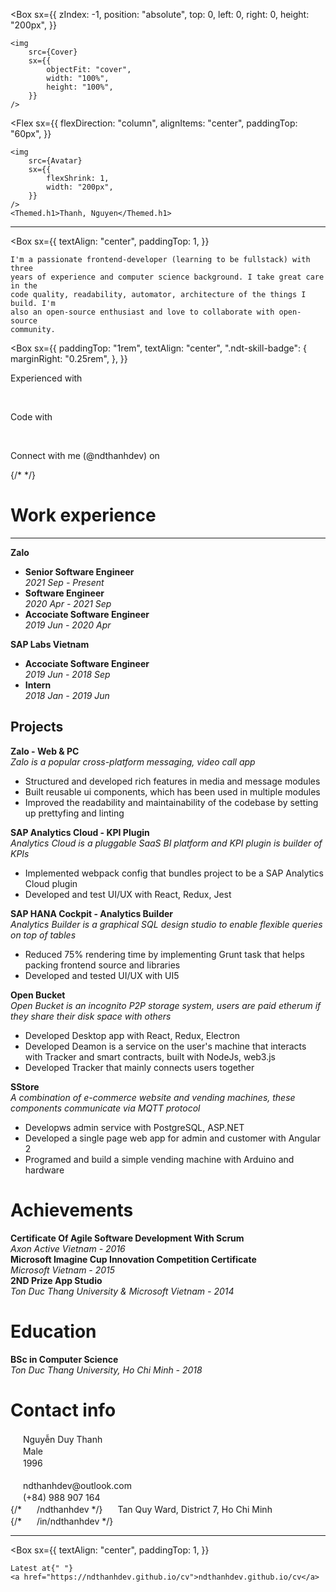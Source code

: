 

<Box
	sx={{
		zIndex: -1,
		position: "absolute",
		top: 0,
		left: 0,
		right: 0,
		height: "200px",
	}}
>
	<img
		src={Cover}
		sx={{
			objectFit: "cover",
			width: "100%",
			height: "100%",
		}}
	/>
</Box>

<Flex
	sx={{
		flexDirection: "column",
		alignItems: "center",
		paddingTop: "60px",
	}}
>
	<img
		src={Avatar}
		sx={{
			flexShrink: 1,
			width: "200px",
		}}
	/>
	<Themed.h1>Thanh, Nguyen</Themed.h1>
</Flex>

<HR />

<Box
	sx={{
		textAlign: "center",
		paddingTop: 1,
	}}
>
	I'm a passionate frontend-developer (learning to be fullstack) with three
	years of experience and computer science background. I take great care in the
	code quality, readability, automator, architecture of the things I build. I'm
	also an open-source enthusiast and love to collaborate with open-source
	community.
</Box>

<Box
  sx={{
    paddingTop: "1rem",
    textAlign: "center",
    ".ndt-skill-badge": {
      marginRight: "0.25rem",
    },
  }}
>

Experienced with

<SkillBadge skill="typescript" />
<SkillBadge skill="javascript" />

<SkillBadge skill="react" />
<SkillBadge skill="redux" logoColor="#764ABC" />

<br />

Code with

<SkillBadge skill="node.js" skillLogo="nodedotjs" />
<SkillBadge skill="go" />
<SkillBadge skill="elixir" logoColor="#4B275F" />

<SkillBadge skill="sass" />
<SkillBadge skill="css" skillLogo="css3" logoColor="#1572B6" />

<SkillBadge skill="electron" />
<SkillBadge skill="express" logoColor="#000000" />

<SkillBadge skill="graphql" logoColor="#E10098" />

<SkillBadge skill="mongodb" />
<SkillBadge skill="postgres" skillLogo="postgresql" />

<SkillBadge skill="docker" />
<SkillBadge skill="kubernetes" />

<br />

Connect with me (@ndthanhdev) on

<Connect
	connect="github"
	connectColor="#000000"
	url="https://github.com/ndthanhdev"
/>
{/* <Connect connect="stackoverflow" connectColor="#F58025" /> */}
<Connect connect="linkedin" connectColor="#0A66C2" />

</Box>

# Work experience

<HR />

**Zalo**

- **Senior Software Engineer**  
  _2021 Sep - Present_
- **Software Engineer**  
  _2020 Apr - 2021 Sep_
- **Accociate Software Engineer**  
  _2019 Jun - 2020 Apr_

**SAP Labs Vietnam**

- **Accociate Software Engineer**  
  _2019 Jun - 2018 Sep_
- **Intern**  
  _2018 Jan - 2019 Jun_

## Projects

**Zalo - Web & PC**  
_Zalo is a popular cross-platform messaging, video call app_

- Structured and developed rich features in media and message modules
- Built reusable ui components, which has been used in multiple modules
- Improved the readability and maintainability of the codebase by setting up prettyfing and linting

**SAP Analytics Cloud - KPI Plugin**  
 _Analytics Cloud is a pluggable SaaS BI platform and KPI plugin is builder of KPIs_

- Implemented webpack config that bundles project to be a SAP Analytics Cloud plugin
- Developed and test UI/UX with React, Redux, Jest

**SAP HANA Cockpit - Analytics Builder**  
_Analytics Builder is a graphical SQL design studio to enable flexible queries on top of tables_

- Reduced 75% rendering time by implementing Grunt task that helps packing frontend source and libraries
- Developed and tested UI/UX with UI5

**Open Bucket**  
_Open Bucket is an incognito P2P storage system, users are paid etherum if they share their disk space with others_

- Developed Desktop app with React, Redux, Electron
- Developed Deamon is a service on the user's machine that interacts with Tracker and smart contracts, built with NodeJs, web3.js
- Developed Tracker that mainly connects users together

**SStore**  
_A combination of e-commerce website and vending machines, these components communicate via MQTT protocol_

- Developws admin service with PostgreSQL, ASP.NET
- Developed a single page web app for admin and customer with Angular 2
- Programed and build a simple vending machine with Arduino and hardware

# Achievements

**Certificate Of Agile Software Development With Scrum**  
_Axon Active Vietnam - 2016_  
**Microsoft Imagine Cup Innovation Competition Certificate**  
_Microsoft Vietnam - 2015_  
**2ND Prize App Studio**  
_Ton Duc Thang University & Microsoft Vietnam - 2014_

# Education

**BSc in Computer Science**  
_Ton Duc Thang University, Ho Chi Minh - 2018_

# Contact info

<Flex>
	<Box
		sx={{
			flexGrow: 1,
			paddingRight: 1,
			width: "50%",
		}}
	>
		<img src={PermIdentity} width="16px" /> Nguyễn Duy Thanh
		<br />
		<img src={Gender} width="16px" /> Male
		<br />
		<img src={Cake} width="16px" /> 1996
		<br />
		<br />
	</Box>
	<Box
		sx={{
			flexGrow: 1,
			paddingLeft: 1,
			width: "50%",
		}}
	>
		<img src={Mail} width="16px" /> ndthanhdev@outlook.com
		<br />
		<img src={Phone} width="16px" /> (+84) 988 907 164
		<br />
		{/* <img src={Github} width="16px" /> /ndthanhdev */}
		<img src={LocationOn} width="16px" /> Tan Quy Ward, District 7, Ho Chi Minh
		<br />
		{/* <img src={LinkedIn} width="16px" /> /in/ndthanhdev */}
		<br />
	</Box>
</Flex>


<HR />

<Box
	sx={{
		textAlign: "center",
		paddingTop: 1,
	}}
>
	Latest at{" "}
	<a href="https://ndthanhdev.github.io/cv">ndthanhdev.github.io/cv</a>
</Box>

